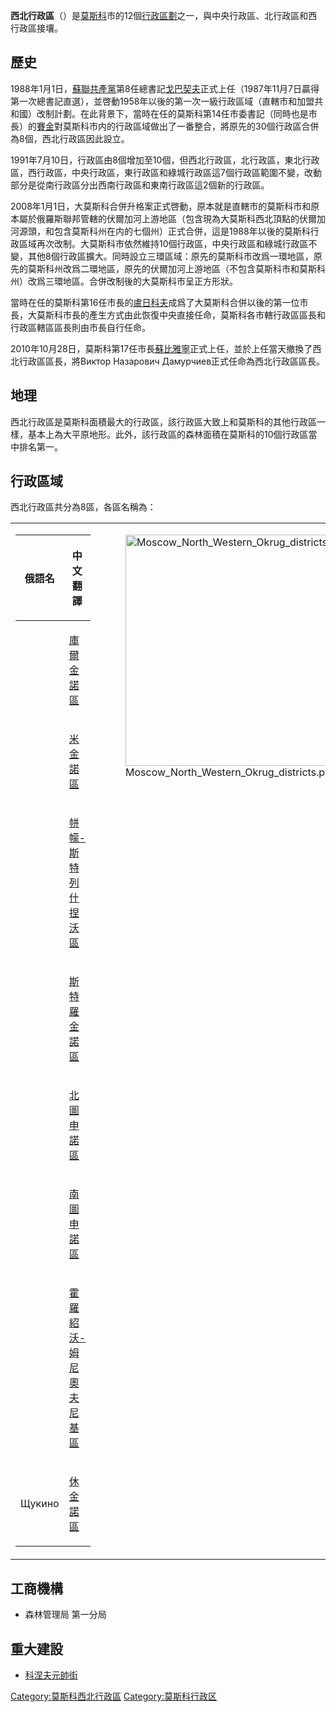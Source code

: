 {{Unreferenced |time=2011-03-31T17:17:35+00:00 }}
{{DivOfCityInfo|
CityName=莫斯科|
DivName=西北行政|
SealImage=[[File:Flag_of_North-West_district_in_Moscow.png|230px]]|
SealInfo=西北行政區區旗|
OldName =|
Longitude =37°26'|
Latitude =55°49'|
AreaTotal =9328.1|
HouseholdTotal=|
PopTotal =805,391|
YearMonth=2010年|
LowerDivisions =<!--一環：-->8區<!--<br>二環：10區<br>三環：10區<br>'''共計：28區'''-->|
Head =Виктор Назарович Дамурчиев|
Website =http://www.szao.mos.ru/|
PostalCode =108001|
Neighbors =[[中央行政區_(莫斯科)|中央行政區]]、[[北行政區_(莫斯科)|北行政區]]、[[西行政區_(莫斯科)|西行政區]]|
MapLocation =Msk szao.svg|
MapWidth=250px
}}

'''西北行政區'''（{{lang-rus|Се́веро-За́падный администрати́вный о́круг|Severo-Zapadny administrativny okrug}}）是[[莫斯科|莫斯科]]市的12個[[莫斯科行政分區|行政區劃]]之一，與中央行政區、北行政區和西行政區接壤。

== 歷史 ==
1988年1月1日，[[蘇聯共產黨|蘇聯共產黨]]第8任總書記[[戈巴契夫|戈巴契夫]]正式上任（1987年11月7日贏得第一次總書記直選），並啓動1958年以後的第一次一級行政區域（直轄市和加盟共和國）改制計劃。在此背景下，當時在任的莫斯科第14任市委書記（同時也是市長）的[[瓦列里·提摩菲耶維奇·賽金|賽金]]對莫斯科市内的行政區域做出了一番整合，將原先的30個行政區合併為8個，西北行政區因此設立。

1991年7月10日，行政區由8個增加至10個，但西北行政區，北行政區，東北行政區，西行政區，中央行政區，東行政區和綠城行政區這7個行政區範圍不變，改動部分是從南行政區分出西南行政區和東南行政區這2個新的行政區。

2008年1月1日，大莫斯科合併升格案正式啓動，原本就是直轄市的莫斯科市和原本屬於俄羅斯聯邦管轄的伏爾加河上游地區（包含現為大莫斯科西北頂點的伏爾加河源頭，和包含莫斯科州在内的七個州）正式合併，這是1988年以後的莫斯科行政區域再次改制。大莫斯科市依然維持10個行政區，中央行政區和綠城行政區不變，其他8個行政區擴大。同時設立三環區域：原先的莫斯科市改爲一環地區，原先的莫斯科州改爲二環地區，原先的伏爾加河上游地區（不包含莫斯科市和莫斯科州）改爲三環地區。合併改制後的大莫斯科市呈正方形狀。

當時在任的莫斯科第16任市長的[[尤里·米哈伊洛維奇·盧日科夫|盧日科夫]]成爲了大莫斯科合併以後的第一位市長，大莫斯科市長的產生方式由此恢復中央直接任命，莫斯科各市轄行政區區長和行政區轄區區長則由市長自行任命。

2010年10月28日，莫斯科第17任市長[[謝爾蓋·謝苗諾維奇·蘇比雅寧|蘇比雅寧]]正式上任，並於上任當天撤換了西北行政區區長，將Виктор Назарович Дамурчиев正式任命為西北行政區區長。

== 地理 ==
西北行政區是莫斯科面積最大的行政區，該行政區大致上和莫斯科的其他行政區一樣，基本上為大平原地形。此外，該行政區的森林面積在莫斯科的10個行政區當中排名第一。

== 行政區域 ==
西北行政區共分為8區，各區名稱為：
{|border=0
|
{|class="wikitable"
!俄語名!!中文翻譯
|-
|{{link-ru|Куркино|Куркино (район Москвы)}}||[[庫爾金諾區|庫爾金諾區]]
|-
|{{link-ru|Митино|Митино (район Москвы)}}||[[米金諾區|米金諾區]]
|-
|{{link-ru|Покровское-Стрешнево|Покровское-Стрешнево (район Москвы)}}||[[帡幪-斯特列什捏沃區|帡幪-斯特列什捏沃區]]
|-
|{{link-ru|Строгино|Строгино (район Москвы)}}||[[斯特羅金諾區|斯特羅金諾區]]
|-
|{{link-ru|Северное Тушино|Северное Тушино}}||[[北圖申諾區|北圖申諾區]]
|-
|{{link-ru|Южное Тушино|Южное Тушино}}||[[南圖申諾區|南圖申諾區]]
|-
|{{link-ru|Хорошёво-Мнёвники|Хорошёво-Мнёвники}}||[[霍羅紹沃-姆尼奧夫尼基區|霍羅紹沃-姆尼奧夫尼基區]]
|-
|Щукино||[[休金諾區|休金諾區]]
|}
|style="vertical-align:top"|[[File:Moscow_North_Western_Okrug_districts.png|370px]]
|}
<!--
=== 二環地區 ===
共10區，詳見：{{link-ru|Устав города Москвы|Устав города Москвы}}

=== 三環地區 ===
共10區，詳見：{{link-ru|Устав города Москвы|Устав города Москвы}}
-->

== 工商機構 ==
*森林管理局 第一分局

== 重大建設 ==
*[[科涅夫元帥街|科涅夫元帥街]]

{{莫斯科行政分區}}
{{莫斯科西北行政區}}

[[Category:莫斯科西北行政區|Category:莫斯科西北行政區]]
[[Category:莫斯科行政区|Category:莫斯科行政区]]